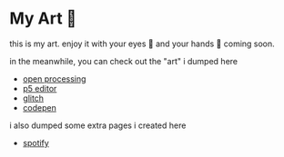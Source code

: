 
<Meta title="art" desc="all my art lies here" />

# My Art 🎨

this is my art. enjoy it with your eyes 👀 and your hands 🙌 coming soon.

in the meanwhile, you can check out the "art" i dumped here

-   [open processing](/processing)
-   [p5 editor](/p5-editor)
-   [glitch](/glitch)
-   [codepen](/codepen)

i also dumped some extra pages i created here

-   [spotify](/spotify)
